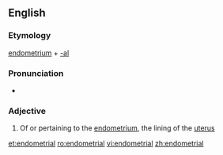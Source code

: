 ==English==

===Etymology===
[[endometrium]] + [[-al]]

===Pronunciation===
* {{IPA|ˌendəˈmiːtɹi.əl|lang=en}}

===Adjective===
{{en-adj|-}}

# Of or pertaining to the [[endometrium]], the lining of the [[uterus]]

[[et:endometrial]]
[[ro:endometrial]]
[[vi:endometrial]]
[[zh:endometrial]]
